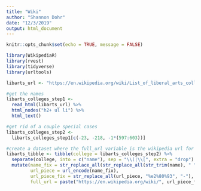 ```yaml
---
title: "Wiki"
author: "Shannon Dohr"
date: "12/3/2019"
output: html_document
---
```


```r
knitr::opts_chunk$set(echo = TRUE, message = FALSE)
```

```r
library(WikipediaR)
library(rvest)
library(tidyverse)
library(urltools)
```


```r

libarts_url <- "https://en.wikipedia.org/wiki/List_of_liberal_arts_colleges_in_the_United_States"

#get the names
libarts_colleges_step1 <-
  read_html(libarts_url) %>% 
  html_nodes("h2+ ul li") %>% 
  html_text()
```


```r
#get rid of a couple special cases
libarts_colleges_step2 <-
  libarts_colleges_step1[c(-23, -218, -1*(597:603))]

#create a dataset where the full_url variable is the wikipedia url for that college
libarts_tibble <- tibble(college = libarts_colleges_step2) %>% 
  separate(college, into = c("name"), sep = "\\(|\\[", extra = "drop") %>% 
  mutate(name_fix = str_replace_all(str_replace_all(str_trim(name), " ", "_"), ",", "_"),
         url_piece = url_encode(name_fix),
         url_piece_fix = str_replace_all(url_piece, "%e2%80%93", "-"),
         full_url = paste("https://en.wikipedia.org/wiki/", url_piece_fix, sep = ""))

```


